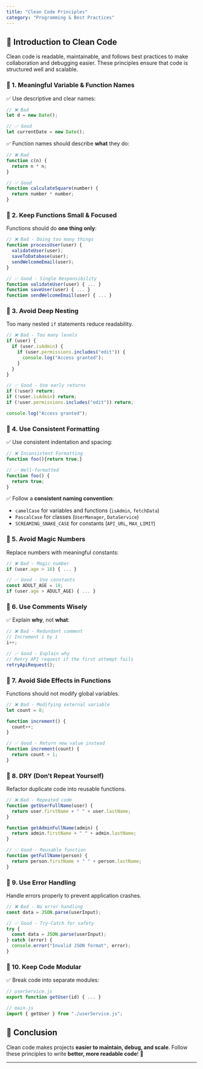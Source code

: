 ```yaml
---
title: "Clean Code Principles"
category: "Programming & Best Practices"
---
```


## 📌 Introduction to Clean Code

Clean code is readable, maintainable, and follows best practices to make collaboration and debugging easier. These principles ensure that code is structured well and scalable.

### 🔹 1. Meaningful Variable & Function Names

✅ Use descriptive and clear names:

```javascript
// ❌ Bad
let d = new Date(); 

// ✅ Good
let currentDate = new Date();
```

✅ Function names should describe **what** they do:

```javascript
// ❌ Bad
function c(n) {
  return n * n;
}

// ✅ Good
function calculateSquare(number) {
  return number * number;
}
```

### 🔹 2. Keep Functions Small & Focused

Functions should do **one thing only**:

```javascript
// ❌ Bad - Doing too many things
function processUser(user) {
  validateUser(user);
  saveToDatabase(user);
  sendWelcomeEmail(user);
}

// ✅ Good - Single Responsibility
function validateUser(user) { ... }
function saveUser(user) { ... }
function sendWelcomeEmail(user) { ... }
```

### 🔹 3. Avoid Deep Nesting

Too many nested `if` statements reduce readability.

```javascript
// ❌ Bad - Too many levels
if (user) {
  if (user.isAdmin) {
    if (user.permissions.includes("edit")) {
      console.log("Access granted");
    }
  }
}

// ✅ Good - Use early returns
if (!user) return;
if (!user.isAdmin) return;
if (!user.permissions.includes("edit")) return;

console.log("Access granted");
```

### 🔹 4. Use Consistent Formatting

✅ Use consistent indentation and spacing:

```javascript
// ❌ Inconsistent Formatting
function foo(){return true;}

// ✅ Well-formatted
function foo() {
  return true;
}
```

✅ Follow a **consistent naming convention**:

- `camelCase` for variables and functions (`isAdmin`, `fetchData`)
- `PascalCase` for classes (`UserManager`, `DataService`)
- `SCREAMING_SNAKE_CASE` for constants (`API_URL`, `MAX_LIMIT`)

### 🔹 5. Avoid Magic Numbers

Replace numbers with meaningful constants:

```javascript
// ❌ Bad - Magic number
if (user.age > 18) { ... }

// ✅ Good - Use constants
const ADULT_AGE = 18;
if (user.age > ADULT_AGE) { ... }
```

### 🔹 6. Use Comments Wisely

✅ Explain **why**, not **what**:

```javascript
// ❌ Bad - Redundant comment
// Increment i by 1
i++;

// ✅ Good - Explain why
// Retry API request if the first attempt fails
retryApiRequest();
```

### 🔹 7. Avoid Side Effects in Functions

Functions should not modify global variables.

```javascript
// ❌ Bad - Modifying external variable
let count = 0;

function increment() {
  count++;
}

// ✅ Good - Return new value instead
function increment(count) {
  return count + 1;
}
```

### 🔹 8. DRY (Don't Repeat Yourself)

Refactor duplicate code into reusable functions.

```javascript
// ❌ Bad - Repeated code
function getUserFullName(user) {
  return user.firstName + " " + user.lastName;
}

function getAdminFullName(admin) {
  return admin.firstName + " " + admin.lastName;
}

// ✅ Good - Reusable function
function getFullName(person) {
  return person.firstName + " " + person.lastName;
}
```

### 🔹 9. Use Error Handling

Handle errors properly to prevent application crashes.

```javascript
// ❌ Bad - No error handling
const data = JSON.parse(userInput);

// ✅ Good - Try-Catch for safety
try {
  const data = JSON.parse(userInput);
} catch (error) {
  console.error("Invalid JSON format", error);
}
```

### 🔹 10. Keep Code Modular

✅ Break code into separate modules:

```javascript
// userService.js
export function getUser(id) { ... }

// main.js
import { getUser } from "./userService.js";
```

## 📌 Conclusion

Clean code makes projects **easier to maintain, debug, and scale**. Follow these principles to write **better, more readable code**! 🚀

---
